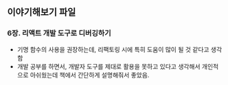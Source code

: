 ## 이야기해보기 파일

### 6장. 리액트 개발 도구로 디버깅하기

- 기명 함수의 사용을 권장하는데, 리팩토링 시에 특히 도움이 많이 될 것 같다고 생각함
- 개발 공부를 하면서, 개발자 도구를 제대로 활용을 못하고 있다고 생각해서 개인적으로 아쉬웠는데 책에서 간단하게 설명해줘서 좋았음.
